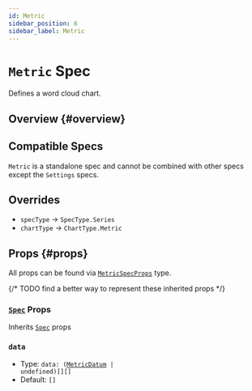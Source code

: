 ```yaml
---
id: Metric
sidebar_position: 6
sidebar_label: Metric
---
```


# `Metric` Spec

Defines a word cloud chart.

## Overview {#overview}

## Compatible Specs

`Metric` is a standalone spec and cannot be combined with other specs except the `Settings` specs.

## Overrides

- `specType` -> `SpecType.Series`
- `chartType` -> `ChartType.Metric`

## Props {#props}

All props can be found via [`MetricSpecProps`](/all-types/type-aliases/MetricSpecProps) type.

{/* TODO find a better way to represent these inherited props */}
### [`Spec`](./types/Spec) Props

Inherits [`Spec`](./types/Spec) props

### `data`
- Type: <code>data: ([MetricDatum](/all-types/type-aliases/MetricDatum) | undefined)[][]</code>
- Default: `[]`
